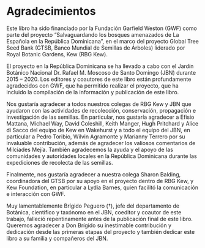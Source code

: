 # Agradecimientos {.unnumbered}

Este libro ha sido financiado por la Fundación Garfield Weston (GWF) como parte del proyecto "Salvaguardando los bosques amenazados de La Española en la República Dominicana", en el marco del proyecto Global Tree Seed Bank (GTSB, Banco Mundial de Semillas de Árboles) liderado por Royal Botanic Gardens, Kew (RBG Kew).

El proyecto en la República Dominicana se ha llevado a cabo con el Jardín Botánico Nacional Dr. Rafael M. Moscoso de Santo Domingo (JBN) durante 2015 -- 2020. Los editores y coautores de este libro están profundamente agradecidos con GWF, que ha permitido realizar el proyecto, que ha incluido la compilación de la información y publicación de este libro.

Nos gustaría agradecer a todos nuestros colegas de RBG Kew y JBN que ayudaron con las actividades de recolección, conservación, propagación e investigación de las semillas. En particular, nos gustaría agradecer a Efisio Mattana, Michael Way, David Coleshill, Keith Manger, Hugh Pritchard y Alice di Sacco del equipo de Kew en Wakehurst y a todo el equipo del JBN, en particular a Pedro Toribio, Wilvin Agramonte y Marianny Terrero por su invaluable contribución, además de agradecer los valiosos comentarios de Milciades Mejía. También agradecemos la ayuda y el apoyo de las comunidades y autoridades locales en la República Dominicana durante las expediciones de recolecta de las semillas.

Finalmente, nos gustaría agradecer a nuestra colega Sharon Balding, coordinadora del GTSB por su apoyo en el proyecto dentro de RBG Kew, y Kew Foundation, en particular a Lydia Barnes, quien facilitó la comunicación e interacción con GWF.

Muy lamentablemente Brígido Peguero (†), jefe del departamento de Botánica, científico y taxónomo en el JBN, coeditor y coautor de este trabajo, falleció repentinamente antes de la publicación final de este libro. Queremos agradecer a Don Brígido su inestimable contribución y dedicación desde las primeras etapas del proyecto y también dedicar este libro a su familia y compañeros del JBN.

